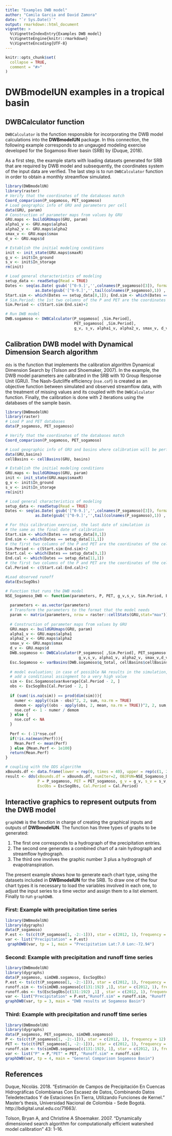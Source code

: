 ```yaml
---
title: "Examples DWB model"
author: "Camila Garcia and David Zamora"
date: "`r Sys.Date()`"
output: rmarkdown::html_document
vignette: >
  %\VignetteIndexEntry{Examples DWB model}
  %\VignetteEngine{knitr::rmarkdown}
  %\VignetteEncoding{UTF-8}
---
```


```r
knitr::opts_chunk$set(
  collapse = TRUE,
  comment = "#>"
)
```

# DWBmodelUN examples in a tropical basin

## DWBCalculator function

`DWBCalculator` is the function responsible for incorporating the DWB model calculations into the **DWBmodelUN** package. In this connection, the following example corresponds to an ungauged modeling exercise developed for the Sogamoso River basin (SRB) by (Duque, 2018).

As a first step, the example starts with loading datasets generated for SRB that are required by DWB model and subsequently, the coordinates system of the input data are verified. The last step is to run `DWBCalculator` function in order to obtain a monthly streamflow simulated.

```r
library(DWBmodelUN)
library(raster)
# Verify that the coordinates of the databases match
Coord_comparison(P_sogamoso, PET_sogamoso)
# Load geographic info of GRU and parameters per cell
data(GRU, param)
# Construction of parameter maps from values by GRU
GRU.maps <- buildGRUmaps(GRU, param)
alpha1_v <- GRU.maps$alpha1
alpha2_v <- GRU.maps$alpha2
smax_v <- GRU.maps$smax
d_v <- GRU.maps$d

# Establish the initial modeling conditions
init <- init_state(GRU.maps$smaxR)
g_v <- init$In_ground
s_v <- init$In_storage
rm(init)

# Load general characteristics of modeling
setup_data <- readSetup(Read = TRUE)
Dates <- seq(as.Date( gsub('[^0-9.]','',colnames(P_sogamoso)[3]), format = "%Y.%m.%d"), 
             as.Date(gsub('[^0-9.]','',tail(colnames(P_sogamoso),1)) , format = "%Y.%m.%d"), by = "month")
Start.sim <- which(Dates == setup_data[8,1]); End.sim <- which(Dates == setup_data[10,1])
# Sim.Period: the 1st two columns of the P and PET are the coordinates of the cells
Sim.Period <- c(Start.sim:End.sim)+2  

# Run DWB model
DWB.sogamoso <- DWBCalculator(P_sogamoso[ ,Sim.Period], 
                              PET_sogamoso[ ,Sim.Period],
                              g_v, s_v, alpha1_v, alpha2_v, smax_v, d_v)
```

## Calibration DWB model with Dynamical Dimension Search algorithm

`dds` is the function that implements the calibration algorithm Dynamical Dimension Search by (Tolson and Shoemaker, 2007). In the example, the DWB model parameters are calibrated in the SRB with 10 Group Response Unit (GRU). The Nash-Sutcliffe efficiency (`nse.cof`) is created as an objective function between simulated and observed streamflow data, with the treatment of missing values and its coupled with the `DWBCalculator` function. Finally, the calibration is done with 2 iterations using the databases of the sample basin.

```r
library(DWBmodelUN)
library(raster)
# Load P and PET databases
data(P_sogamoso, PET_sogamoso)

# Verify that the coordinates of the databases match
Coord_comparison(P_sogamoso, PET_sogamoso)

# Load geographic info of GRU and basins where calibration will be performed
data(GRU,basins)
cellBasins <- cellBasins(GRU, basins)

# Establish the initial modeling conditions
GRU.maps <- buildGRUmaps(GRU, param)
init <- init_state(GRU.maps$smaxR)
g_v <- init$In_ground
s_v <- init$In_storage
rm(init)

# Load general characteristics of modeling
setup_data <- readSetup(Read = TRUE)
Dates <- seq(as.Date( gsub('[^0-9.]','',colnames(P_sogamoso)[3]), format = "%Y.%m.%d"), 
             as.Date(gsub('[^0-9.]','',tail(colnames(P_sogamoso),1)) , format = "%Y.%m.%d"), by = "month")

# For this calibration exercise, the last date of simulation is 
# the same as the final date of calibration
Start.sim <- which(Dates == setup_data[8,1])
End.sim <- which(Dates == setup_data[11,1])
# the first two columns of the P and PET are the coordinates of the cells
Sim.Period <- c(Start.sim:End.sim)+2 
Start.cal <- which(Dates == setup_data[9,1])
End.cal <- which(Dates == setup_data[11,1])
# the first two columns of the P and PET are the coordinates of the cells
Cal.Period <- c(Start.cal:End.cal)+2  

#Load observed runoff
data(EscSogObs)

# Function that runs the DWB model
NSE_Sogamoso_DWB <- function(parameters, P, PET, g_v,s_v, Sim.Period, EscObs, Cal.Period){
  
  parameters <- as.vector(parameters)
  # Transform the parameters to the format that the model needs
  param <- matrix(parameters, nrow = raster::cellStats(GRU,stat="max"))  
  
  # Construction of parameter maps from values by GRU
  GRU.maps <- buildGRUmaps(GRU, param)
  alpha1_v <- GRU.maps$alpha1
  alpha2_v <- GRU.maps$alpha2
  smax_v <- GRU.maps$smax
  d_v <- GRU.maps$d
  DWB.sogamoso <- DWBCalculator(P_sogamoso[ ,Sim.Period], PET_sogamoso[ ,Sim.Period],
                                g_v,s_v, alpha1_v, alpha2_v, smax_v,d_v, calibration = TRUE)
  Esc.Sogamoso <- varBasins(DWB.sogamoso$q_total, cellBasins$cellBasins)
  
  # model evaluation; in case of possible NA results in the simulation, 
  # add a conditional assingment to a very high value
  sim <- Esc.Sogamoso$varAverage[Cal.Period - 2, ]
  obs <- EscSogObs[Cal.Period - 2, ]
  
  if (sum(!is.na(sim)) == prod(dim(sim))){
    numer <- apply((sim - obs)^2, 2, sum, na.rm = TRUE)
    demom <- apply((obs - apply(obs, 2, mean, na.rm = TRUE))^2, 2, sum, na.rm = TRUE)
    nse.cof <- 1 - numer / demom
  } else {
    nse.cof <- NA
  }
  
  Perf <- (-1)*nse.cof
  if(!is.na(mean(Perf))){ 
    Mean.Perf <- mean(Perf)
  } else {Mean.Perf <- 1e100}
  return(Mean.Perf)
}

# coupling with the DDS algorithm
xBounds.df <- data.frame(lower = rep(0, times = 40), upper = rep(c(1, 2000), times = c(30, 10)))
result <- dds(xBounds.df = xBounds.df, numIter=2, OBJFUN=NSE_Sogamoso_DWB,
              P = P_sogamoso, PET = PET_sogamoso, g_v = g_v, s_v = s_v, Sim.Period = Sim.Period, 
              EscObs = EscSogObs, Cal.Period = Cal.Period)
```

## Interactive graphics to represent outputs from the DWB model
`graphDWB` is the function in charge of creating the graphical inputs and outputs of **DWBmodelUN**. The function has three types of graphs to be generated:

1. The first one corresponds to a hydrograph of the precipitation entries. 
2. The second one generates a combined chart of a rain hydrograph and streamflow hydrograph.
3. The third one involves the graphic number 3  plus a hydrograph of evapotranspiration.

The present example shows how to generate each chart type, using the datasets included in **DWBmodelUN** for the SRB. To draw one of the four chart types it is necessary to load the variables involved in each one, to adjust the input series to a time vector and assign them to a list element. Finally to run `graphDWB`.

### First: Example with precipitation time series

```r
library(DWBmodelUN)
library(dygraphs)
data(P_sogamoso)
P.est <- ts(c(t(P_sogamoso[1, -2:-1])), star = c(2012, 1), frequency = 12)
var <- list("Precipitation" = P.est)
 graphDWB(var, tp = 1, main = "Precipitation Lat:7.0 Lon:-72.94")
```

### Second: Example with precipitation and runoff time series

```r
library(DWBmodelUN)
library(dygraphs)
data(P_sogamoso, simDWB.sogamoso, EscSogObs)
P.est <- ts(c(t(P_sogamoso[1, -2:-1])), star = c(2012, 1), frequency = 12)
runoff.sim <- ts(simDWB.sogamoso[c(131:192) ,1], star = c(2012, 1), frequency = 12)
runoff.obs <- ts(EscSogObs[c(131:192) ,1] , star = c(2012, 1), frequency = 12)
var <- list("Precipitation" = P.est,"Runoff.sim" = runoff.sim, "Runoff.obs" = runoff.obs)
graphDWB(var, tp = 3, main = "DWB results at Sogamoso Basin")
```

### Third: Example with precipitation and runoff time series

```r
library(DWBmodelUN)
library(dygraphs)
data(P_sogamoso, PET_sogamoso, simDWB.sogamoso)
P <- ts(c(t(P_sogamoso[1, -2:-1])), star = c(2012, 1), frequency = 12)
PET <- ts(c(t(PET_sogamoso[1, -2:-1])), star = c(2012, 1), frequency = 12)
runoff.sim <- ts(simDWB.sogamoso[c(131:192), 1], star = c(2012, 1), frequency = 12)
var <- list("P" = P,"PET" = PET, "Runoff.sim" = runoff.sim)
graphDWB(var, tp = 4, main = "General Comparison Sogamoso Basin")
```

## References
Duque, Nicolás. 2018. “Estimación de Campos de Precipitación En Cuencas Hidrográficas Colombianas Con Escasez de Datos, Combinando Datos Teledetectados Y de Estaciones En Tierra, Utilizando Funciones de Kernel.” Master’s thesis, Universidad Nacional de Colombia - Sede Bogotá. http://bdigital.unal.edu.co/71663/.

Tolson, Bryan A, and Christine A Shoemaker. 2007. “Dynamically dimensioned search algorithm for computationally efficient watershed model calibration” 43: 1–16.

